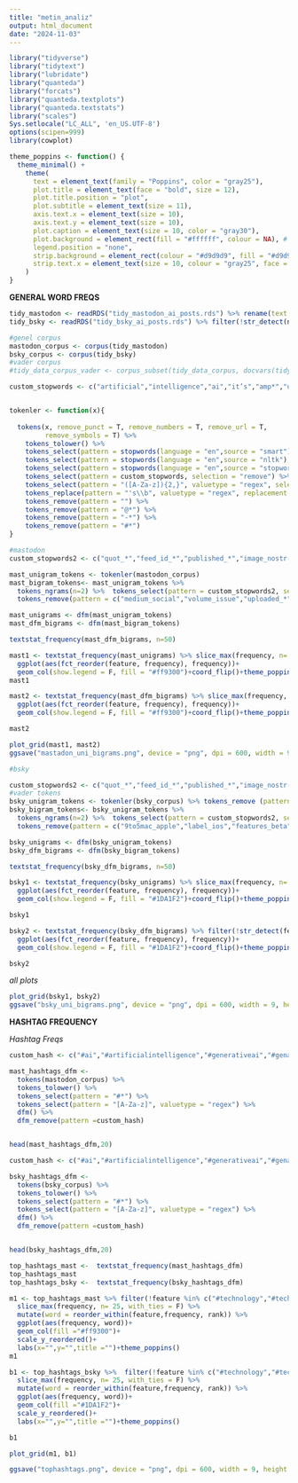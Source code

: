 ```yaml
---
title: "metin_analiz"
output: html_document
date: "2024-11-03"
---
```



```r
library("tidyverse")
library("tidytext")
library("lubridate")
library("quanteda")
library("forcats")
library("quanteda.textplots")
library("quanteda.textstats")
library("scales")
Sys.setlocale("LC_ALL", 'en_US.UTF-8')
options(scipen=999)
library(cowplot)
```


```r
theme_poppins <- function() {
  theme_minimal() +
    theme(
      text = element_text(family = "Poppins", color = "gray25"),
      plot.title = element_text(face = "bold", size = 12),
      plot.title.position = "plot",
      plot.subtitle = element_text(size = 11),
      axis.text.x = element_text(size = 10),
      axis.text.y = element_text(size = 10),
      plot.caption = element_text(size = 10, color = "gray30"),
      plot.background = element_rect(fill = "#ffffff", colour = NA), # Fix: Remove border
      legend.position = "none",
      strip.background = element_rect(colour = "#d9d9d9", fill = "#d9d9d9"),
      strip.text.x = element_text(size = 10, colour = "gray25", face = "bold")
    )
}
```




**GENERAL WORD FREQS**

```r
tidy_mastodon <- readRDS("tidy_mastodon_ai_posts.rds") %>% rename(text =content_clean) %>% filter(!is.na(text)) %>% filter(!is.na(durum))%>% filter(!str_detect(text,"Wordle")) %>% filter(!username %in%c("news","drkirkadams","craigbrownphd"))
tidy_bsky <- readRDS("tidy_bsky_ai_posts.rds") %>% filter(!str_detect(name,"Artersum|Fantavaria|Timóteo Machado")) %>% filter(!is.na(text)) %>%  filter(!is.na(durum)) 
```

```r
#genel corpus
mastodon_corpus <- corpus(tidy_mastodon)
bsky_corpus <- corpus(tidy_bsky)
#vader corpus
#tidy_data_corpus_vader <- corpus_subset(tidy_data_corpus, docvars(tidy_data_corpus)$durum %in% c("positive", "negative"))
```


```r
custom_stopwords <- c("artificial","intelligence","ai","it’s","amp*","utm_*","dlvr*","ıntelligence","technology","ai","aı","und","nbsp","mastodon","day","von","zu","oneironautics","op","steps","20data","20engineer*","quot","der","bsky*")


tokenler <- function(x){
  
  tokens(x, remove_punct = T, remove_numbers = T, remove_url = T,
         remove_symbols = T) %>% 
    tokens_tolower() %>%
    tokens_select(pattern = stopwords(language = "en",source = "smart"), selection = "remove") %>% 
    tokens_select(pattern = stopwords(language = "en",source = "nltk"), selection = "remove") %>% 
    tokens_select(pattern = stopwords(language = "en",source = "stopwords-iso"), selection = "remove") %>% 
    tokens_select(pattern = custom_stopwords, selection = "remove") %>% 
    tokens_select(pattern = "([A-Za-z]){2,}", valuetype = "regex", selection = "keep") %>% 
    tokens_replace(pattern = "'s\\b", valuetype = "regex", replacement = "",case_insensitive = FALSE) %>% 
    tokens_remove(pattern = "") %>% 
    tokens_remove(pattern = "@*") %>%
    tokens_remove(pattern = "-*") %>% 
    tokens_remove(pattern = "#*")
}

```


```r
#mastodon
custom_stopwords2 <- c("quot_*","feed_id_*","published_*","image_nostr-*","nostr-beaware.s3*","us-east-005*","infoq_content_*","sep_social","soundcloud.com_*","	jun_medium*","moin_jesper","use.also_*","months_moin","jul_medium","jul_medium")

mast_unigram_tokens <- tokenler(mastodon_corpus)
mast_bigram_tokens<- mast_unigram_tokens %>%  
  tokens_ngrams(n=2) %>%  tokens_select(pattern = custom_stopwords2, selection = "remove") %>% 
  tokens_remove(pattern = c("medium_social","volume_issue","uploaded_*","systems_volume","dec_social","weekly_review","build_real_world","ko-fi_*","completely_*","newsletter_subscribers","subscribers_learned","learned_months","stay_loop","nov_social","jun_medium","oct_social","seeds_photo*","natural_*","blog_post","cybernews_post","share_non-hype","non-hype_build","york_times","language_model","social_campaign"))

mast_unigrams <- dfm(mast_unigram_tokens)
mast_dfm_bigrams <- dfm(mast_bigram_tokens)

textstat_frequency(mast_dfm_bigrams, n=50)
```

```r
mast1 <- textstat_frequency(mast_unigrams) %>% slice_max(frequency, n= 25, with_ties = F)  %>% 
  ggplot(aes(fct_reorder(feature, frequency), frequency))+
  geom_col(show.legend = F, fill = "#ff9300")+coord_flip()+theme_poppins()+labs(x = "",y="")
mast1

mast2 <- textstat_frequency(mast_dfm_bigrams) %>% slice_max(frequency, n= 25, with_ties = F)  %>% 
  ggplot(aes(fct_reorder(feature, frequency), frequency))+
  geom_col(show.legend = F, fill = "#ff9300")+coord_flip()+theme_poppins()+labs(x = "",y="")

mast2
```

```r
plot_grid(mast1, mast2)
ggsave("mastadon_uni_bigrams.png", device = "png", dpi = 600, width = 9, height = 5.5)
```


```r
#bsky

custom_stopwords2 <- c("quot_*","feed_id_*","published_*","image_nostr-*","nostr-beaware.s3*","us-east-005*","infoq_content_*","sep_social","soundcloud.com_*","	jun_medium*","moin_jesper","use.also_*","months_moin","jul_medium","jul_medium","bsky.social")
#vader tokens 
bsky_unigram_tokens <- tokenler(bsky_corpus) %>% tokens_remove (pattern = c("playing"))
bsky_bigram_tokens<- bsky_unigram_tokens %>%  
  tokens_ngrams(n=2) %>%  tokens_select(pattern = custom_stopwords2, selection = "remove") %>% 
  tokens_remove(pattern = c("9to5mac_apple","label_ios","features_beta","signaling_apple","motley_fool","info_ecosearch","apple_label","preview_signaling","tech_giant*","news_nasdaq","fox_news","beta_preview","logistic_regression","natural_stupidity","language_model","advanced_machine","elon_musk's"))

bsky_unigrams <- dfm(bsky_unigram_tokens)
bsky_dfm_bigrams <- dfm(bsky_bigram_tokens)

textstat_frequency(bsky_dfm_bigrams, n=50)
```


```r
bsky1 <- textstat_frequency(bsky_unigrams) %>% slice_max(frequency, n= 25, with_ties = F)  %>% 
  ggplot(aes(fct_reorder(feature, frequency), frequency))+
  geom_col(show.legend = F, fill = "#1DA1F2")+coord_flip()+theme_poppins()+labs(x = "",y="")

bsky1

bsky2 <- textstat_frequency(bsky_dfm_bigrams) %>% filter(!str_detect(feature,"elon_musk’s")) %>% slice_max(frequency, n= 25, with_ties = F)  %>% 
  ggplot(aes(fct_reorder(feature, frequency), frequency))+
  geom_col(show.legend = F, fill = "#1DA1F2")+coord_flip()+theme_poppins()+labs(x = "",y="")

bsky2
```

*all plots*

```r
plot_grid(bsky1, bsky2)
ggsave("bsky_uni_bigrams.png", device = "png", dpi = 600, width = 9, height = 5.5)
```
**HASHTAG FREQUENCY**

*Hashtag Freqs*


```r
custom_hash <- c("#ai","#artificialintelligence","#generativeai","#genai","#artificial","#intelligence")

mast_hashtags_dfm <- 
  tokens(mastodon_corpus) %>%
  tokens_tolower() %>%
  tokens_select(pattern = "#*") %>%
  tokens_select(pattern = "[A-Za-z]", valuetype = "regex") %>% 
  dfm() %>% 
  dfm_remove(pattern =custom_hash) 


head(mast_hashtags_dfm,20)
```


```r
custom_hash <- c("#ai","#artificialintelligence","#generativeai","#genai","#artificial","#intelligence")

bsky_hashtags_dfm <- 
  tokens(bsky_corpus) %>%
  tokens_tolower() %>%
  tokens_select(pattern = "#*") %>%
  tokens_select(pattern = "[A-Za-z]", valuetype = "regex") %>% 
  dfm() %>% 
  dfm_remove(pattern =custom_hash) 


head(bsky_hashtags_dfm,20)
```



```r
top_hashtags_mast <-  textstat_frequency(mast_hashtags_dfm)
top_hashtags_mast
top_hashtags_bsky <-  textstat_frequency(bsky_hashtags_dfm)
```


```r
m1 <- top_hashtags_mast %>% filter(!feature %in% c("#technology","#tech","#llm","#thunkspiracy","#thinktanktheorium","#thunkdeep","#ml")) %>% 
  slice_max(frequency, n= 25, with_ties = F) %>% 
  mutate(word = reorder_within(feature,frequency, rank)) %>% 
  ggplot(aes(frequency, word))+
  geom_col(fill ="#ff9300")+
  scale_y_reordered()+
  labs(x="",y="",title ="")+theme_poppins()
m1
```
```r
b1 <- top_hashtags_bsky %>%  filter(!feature %in% c("#technology","#tech","#aiart","#art","#newmoney","#genai","#makemoney","#money","#monetizeai","#monetize","#generativeai","#llm","#digital","#thebegining","#aibusinessopportunities","#newtechnologies")) %>% 
  slice_max(frequency, n= 25, with_ties = F) %>% 
  mutate(word = reorder_within(feature,frequency, rank)) %>% 
  ggplot(aes(frequency, word))+
  geom_col(fill ="#1DA1F2")+
  scale_y_reordered()+
  labs(x="",y="",title ="")+theme_poppins()

b1
```

```r
plot_grid(m1, b1)

ggsave("tophashtags.png", device = "png", dpi = 600, width = 9, height = 5.5)
```
